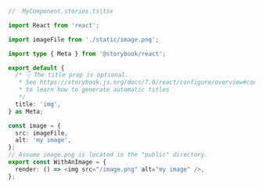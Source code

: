 ```ts
//  MyComponent.stories.ts|tsx

import React from 'react';

import imageFile from './static/image.png';

import type { Meta } from '@storybook/react';

export default {
  /* 👇 The title prop is optional.
   * See https://storybook.js.org/docs/7.0/react/configure/overview#configure-story-loading
   * to learn how to generate automatic titles
   */
  title: 'img',
} as Meta;

const image = {
  src: imageFile,
  alt: 'my image',
};
// Assume image.png is located in the "public" directory.
export const WithAnImage = {
  render: () => <img src="/image.png" alt="my image" />,
};
```

